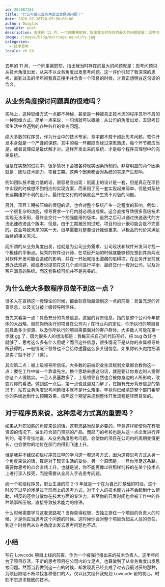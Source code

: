 ```yaml
---
id: 202007281
title: "什么叫做以业务角度出发探讨问题？"
date: 2020-07-28T20:05:00+08:00
author: Douglas
template: post
description: 去年的 11 月，一个同事离职前，指出我当时存在的最大的问题就是：思考问题只从技术角度出发，从来不以业务角度出发思考问题。
image: /images/blog/marriage-equality.jpg
categories:
  - 技术思考
locale: zh_CN
---
```


去年的 11 月，一个同事离职前，指出我当时存在的最大的问题就是：思考问题只从技术角度出发，从来不以业务角度出发思考问题。这一评价引起了我深深的思考，直到过去的半年间我真正接手并负责一个项目的时候，才真正想明白这句话的含义。

## 从业务角度探讨问题真的很难吗？

实际上，这种思维方式一点都不神秘，甚至是一种被真正技术流的程序员所不屑的一种思维方式。简单一点来说，一句话就可以概括：从公司的角度出发，去思考日常生活中会遇到的各种各样的业务问题。

绝大多数的程序员，作为行业中的技术专家，基本都不屑于如此思考问题。软件开发本身就是一个严谨的课题，其中的每一环都应当经过深思熟虑，每个环节都应当是，或者说理应是最优解才对。这样开发出来的系统，才是每个程序员理想中的完美系统。

但是在实施的过程中，很多情况下会被各种现实因素所制约。非常明显的两个因素就是：团队技术能力、项目工期。这两个因素都会对系统的实施产生影响。

例如团队技术能力低的话，很容易会出现：纸面上的设计是一套，但是真正在项目中实现的时候想不到相应的实现方案，而采用了另一套实现起来简单，但是对系统长远期维护不利的设计。最终在交付的时候就会产生货不对版的问题。

另外，项目工期被压缩的很短的话，也会对整个系统产生一定程度的影响。例如：一个很复杂的功能，领导要求一个月内就必须出成果。这会直接导致很多高级技术实现无法采用，最终会交付一个勉强能用的版本。虽然之后可以通过快速迭代的方法迅速改进这个版本，但是，由于工期被压的过短，项目的设计很可能会是不完善的。这会导致未来的某一天，迟早需要对整套设计推倒重来，以极高的代价来满足后续的相关需求。

而所谓的从业务角度出发，也就是为公司业务需求、公司现状和软件开发间寻找一个极佳的平衡点。优秀的软件设计师，在项目开始的时候就能够预先想到其余两点对软件开发可能会造成的影响，并在一开始就指出潜藏的阻碍项，在业务开发前就想办法规避，抑或者说提前在这几个点间进行平衡，最终交付一套对公司，以及对客户满意的系统。而这套系统可能并不是完美的。

## 为什么绝大多数程序员做不到这一点？

很多人在宣扬这一套理论的时候，都会刻意隐藏做到这一点的前提：具备充足的背景信息，以及充分被上级领导所信任。

首先来看第一点：具备充分的背景信息。这里的背景信息，指的是整个公司今年整体的大战略、目前你所执行的项目在公司内 / 在行业内的定位、你所执行的项目目前具备多少资源、以及你所执行的项目需要面对的客户群体。大多数人可能在第一步就 gg 了，因为很多人的想法都是：我每天把自己的代码写好，把 bug 改好也就够了，思考这么多有什么用呢？而且这些信息，很多情况下是从你的直属领导处所获得的，一般情况下领导也不会给你透露这么多关键信息，如果你转头跑路把消息卖了就不好了（逃）。

其次第二点：被上级领导所信任。大多数的前端职业生涯规划文章都会教你这一点：要在工作中做一个靠谱先生。换个思路来想这句话，就是要让你身边的人觉得你这个人很踏实。一旦人员基数多了，上级领导自然也会被你身边的人所影响，改变对你的看法。做到这一点后，第一点也就迎刃而解了，在拥有充分背景信息的情况下，站在业务角度思考问题根本就不是什么难事。毕竟你已经清楚整个部门希望你的系统达到什么预期效果，按照这个期望来规划整体开发流程是轻而易举的。

## 对于程序员来说，这种思考方式真的重要吗？

如果从升职加薪的角度来说的话，这套思路当然是必要的。毕竟这样能使你在有限资源的情况下，做出符合部门预期的产品。而部门的考核也是从这一点出发进行评判的。毫不夸张地说，从业务角度思考问题，会使你的项目在公司内的周期变得更长，也会使你的地位在部门内得到飞速上升。

但是我并不建议初级程序员过早的学习这一套思考方式，因为这套思考方式从另一个角度来说的话，算是对于现实生活的妥协。另一个原因是，一旦你涉足这条路，需要你思考的点会直线上升，也就是说，你不能再像以往那样纯粹的在某个技术点上进行深入探究，而是需要从全局入手去思考问题。

而一个初级程序员，职业生涯的前 2-3 年就是一个在为自己打基础的时段。这个时段下过早的涉足过于形而上的思考方式，对于个人的技术能力并不会起到什么帮助，相反的还会分散你在技术方面的专注力。甚至你的开发时间也会被工作中的各种琐事所压缩，直接导致技术能力的停滞。

什么时候需要学习这套思路呢？当你获得权限，去独立担任一个项目的负责人的时候，才是你应当思考这个问题的时候。这时候你会对整个项目负起主人翁的责任，到这个时候再从业务角度出发去思考问题也不迟。

## 小结

写在 Lowcode 项目上线的前夜，作为一个被强行推出来的技术负责人，这半年间为了项目存活，不断的思考项目在公司内的立足点，也算做到了从业务角度出发思考问题。然而当我做到这一点的时候，却发现我已经变成了过去我最讨厌的那种，为项目缺陷不断寻找各种借口的人。仅以此文缅怀我规划 Lowcode 前的初心，时刻不忘追求极致的技术。
